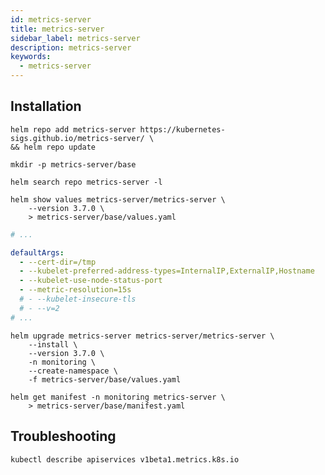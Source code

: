 ```yaml
---
id: metrics-server
title: metrics-server
sidebar_label: metrics-server
description: metrics-server
keywords:
  - metrics-server
---
```


## Installation

```shell
helm repo add metrics-server https://kubernetes-sigs.github.io/metrics-server/ \
&& helm repo update
```

```shell
mkdir -p metrics-server/base
```

```shell
helm search repo metrics-server -l
```

```shell
helm show values metrics-server/metrics-server \
    --version 3.7.0 \
    > metrics-server/base/values.yaml
```

```yaml title="metrics-server/base/values.yaml"
# ...

defaultArgs:
  - --cert-dir=/tmp
  - --kubelet-preferred-address-types=InternalIP,ExternalIP,Hostname
  - --kubelet-use-node-status-port
  - --metric-resolution=15s
  # - --kubelet-insecure-tls
  # - --v=2
# ...
```

```shell
helm upgrade metrics-server metrics-server/metrics-server \
    --install \
    --version 3.7.0 \
    -n monitoring \
    --create-namespace \
    -f metrics-server/base/values.yaml
```

```shell
helm get manifest -n monitoring metrics-server \
    > metrics-server/base/manifest.yaml
```

## Troubleshooting

```shell
kubectl describe apiservices v1beta1.metrics.k8s.io
```
